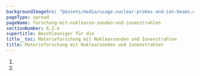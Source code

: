 ```yaml
---
backgroundImageSrc: "@assets/media/usage.nuclear-probes-and-ion-beams.webp"
pageType: spread
pageName: forschung-mit-nuklearen-sonden-und-ionenstrahlen
sectionNumber: A.2.e
supertitle: Beschleuniger für die
title__toc: Materieforschung mit Nuklearsonden und Ionenstrahlen
title: Materieforschung mit Nuklearsonden und Ionenstrahlen
---
```


<div class="spread--right spread-area--references--top">

1. <BibRef citeKey="butz_witthuhn_etal__2003__erforschung" />
2. <BibRef citeKey="hzdr__2017__ibc" />

</div>
